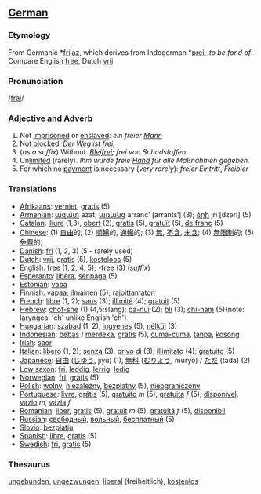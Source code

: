 ==[[German]]==
===Etymology===
From Germanic *[[frijaz]], which derives from Indogerman *[[prei-]] ''to be fond of''.  Compare English [[free]], Dutch [[vrij]]
===Pronunciation===
/[[Pronunciation guide|frai]]/
===Adjective and Adverb===
# Not [[imprisoned]] or [[enslaved]]: ''ein freier [[Mann]]''
# Not [[blocked]]: ''Der Weg ist frei.''
# (''as a suffix'') Without. ''[[Blei]]frei; frei von Schadstoffen''
# Un[[limit]]ed (rarely). ''Ihm wurde freie [[Hand]] für alle Maßnahmen gegeben.''
# For which no [[payment]] is necessary (''very rarely''): ''freier Eintritt'', ''Freibier''

===Translations===
*[[Afrikaans]]: [[verniet]], [[gratis]] (5)
*[[Armenian]]: [[ազատ]] azat; [[առանց]] arranc‛ [arrants‘] (3); [[ձրի]] jri [dzəri] (5)
*[[Catalan]]: [[lliure]] (1,3), [[obert]] (2), [[gratis]] (5), [[gratuït]] (5), [[de franc]] (5)
*[[Chinese]]: (1) [[自由]]的; (2) [[順暢]]的, [[通暢]]的; (3) [[無]], [[不含]], [[未含]]; (4) [[無限制]]的; (5) [[免費]]的;
*[[Danish]]: [[fri]] (1, 2, 3) (5 - rarely used)
*[[Dutch]]: [[vrij]], [[gratis]] (5), [[kosteloos]] (5)
*[[English]]: [[free]] (1, 2, 4, 5); -[[free]] (3) (''suffix'')
*[[Esperanto]]: [[libera]], [[senpaga]] (5)
*[[Estonian]]: [[vaba]]
*[[Finnish]]: [[vapaa]]; [[ilmainen]] (5); [[rajoittamaton]]
*[[French]]: [[libre]] (1, 2); [[sans]] (3); [[illimité]] (4); [[gratuit]] (5)
*[[Hebrew]]: [[chof-she]] (1) (4,5:slang); [[pa-nui]] (2); [[bli]] (3); [[chi-nam]] (5){note: laryngeal 'ch' unlike English 'ch'}
*[[Hungarian]]: [[szabad]] (1, 2), [[ingyenes]] (5), [[nélkül]] (3)
*[[Indonesian]]: [[bebas]] / [[merdeka]], [[gratis]] (5), [[cuma-cuma]], [[tanpa]], [[kosong]]
*[[Irish]]: [[saor]]
*[[Italian]]: [[lìbero]] (1, 2); [[senza]] (3), [[privo]] [[di]] (3); [[illimitato]] (4); [[gratuito]] (5)
*[[Japanese]]: [[自由]] ([[じゆう]], jiyū) (1), [[無料]] ([[むりょう]], muryō) / [[ただ]] (tada) (2)
*[[Low saxon]]: [[fri]], [[leddig]], [[lerrig]], [[ledig]]
*[[Norwegian]]: [[fri]], [[gratis]] (5)
*[[Polish]]: [[wolny]], [[niezależny]], [[bezpłatny]] (5), [[nieograniczony]]
*[[Portuguese]]: [[livre]], [[grátis]] (5), [[gratuito]] ''m'' (5), [[gratuita]] ''f'' (5), [[disponível]], [[vazio]] ''m'', [[vazia]] ''f''
*[[Romanian]]: [[liber]], [[gratis]] (5), [[gratuit]] ''m'' (5), [[gratuită]] ''f'' (5), [[disponibil]]
*[[Russian]]: [[свободный]], [[вольный]], [[бесплатный]] (5)
*[[Slovio]]: [[bezplatju]]
*[[Spanish]]: [[libre]], [[gratis]] (5)
*[[Swedish]]: [[fri]], [[gratis]] (5)

===Thesaurus===

[[ungebunden]], [[ungezwungen]], [[liberal]] (freiheitlich), [[kostenlos]]